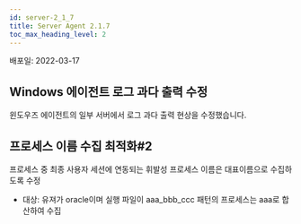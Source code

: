 ```yaml
---
id: server-2_1_7
title: Server Agent 2.1.7
toc_max_heading_level: 2
---
```


배포일: 2022-03-17

## Windows 에이전트 로그 과다 출력 수정

윈도우즈 에이전트의 일부 서버에서 로그 과다 출력 현상을 수정했습니다.

## 프로세스 이름 수집 최적화#2

프로세스 중 최종 사용자 세션에 연동되는 휘발성 프로세스 이름은 대표이름으로 수집하도록 수정

- 대상: 유져가 oracle이며 실행 파일이 aaa_bbb_ccc 패턴의 프로세스는 aaa로 합산하여 수집
